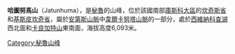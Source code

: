 {{Coord|13|44|50|S|71|8|12|W|display=title}}

'''哈圖努馬山'''（Jatunhuma），是[[秘魯|秘魯]]的山峰，位於該國南部[[庫斯科大區|庫斯科大區]]的[[坎奇斯省|坎奇斯省]]和[[基斯皮坎奇省|基斯皮坎奇省]]，屬於[[安第斯山脈|安第斯山脈]]中[[韋爾卡努塔山脈|韋爾卡努塔山脈]]的一部分，處於[[西維納科查湖|西維納科查湖]]西北面和[[卡良加特山|卡良加特山]]東南面，海拔高度6,093米。

{{Peru-geo-stub}}
[[Category:秘魯山峰|Category:秘魯山峰]]